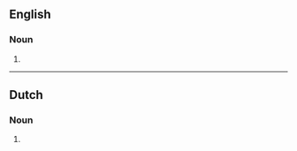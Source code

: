 ==English==

===Noun===
{{head|en|noun form}}

# {{plural of|en|diligence}}

----

==Dutch==

===Noun===
{{head|nl|noun plural form}}

# {{plural of|nl|diligence}}